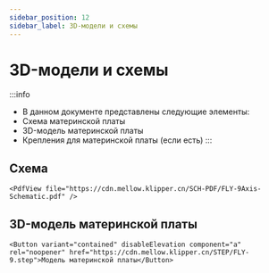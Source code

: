 ```yaml
---
sidebar_position: 12
sidebar_label: 3D-модели и схемы
---
```




# 3D-модели и схемы

:::info
* В данном документе представлены следующие элементы:
* Схема материнской платы
* 3D-модель материнской платы
* Крепления для материнской платы (если есть)
:::

## Схема

    <PdfView file="https://cdn.mellow.klipper.cn/SCH-PDF/FLY-9Axis-Schematic.pdf" />


## 3D-модель материнской платы

    <Button variant="contained" disableElevation component="a" rel="noopener" href="https://cdn.mellow.klipper.cn/STEP/FLY-9.step">Модель материнской платы</Button>
